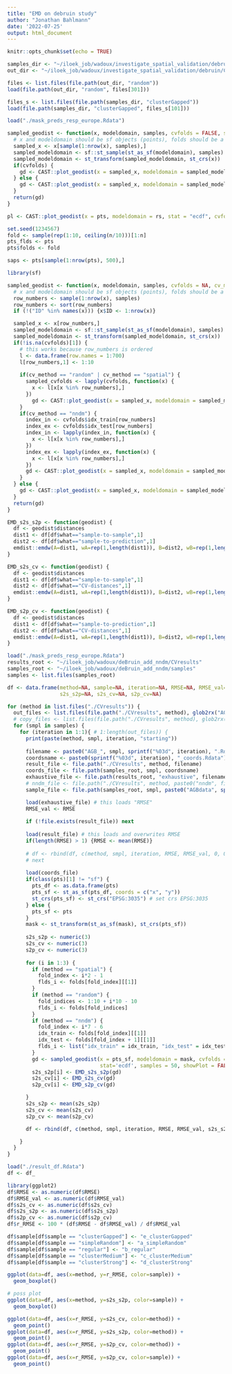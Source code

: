 ```yaml
---
title: "EMD on debruin study"
author: "Jonathan Bahlmann"
date: '2022-07-25'
output: html_document
---
```


```r
knitr::opts_chunk$set(echo = TRUE)
```

```r
samples_dir <- "~/iloek_job/wadoux/investigate_spatial_validation/debruin/samples/"
out_dir <- "~/iloek_job/wadoux/investigate_spatial_validation/debruin/CVresults/"

files <- list.files(file.path(out_dir, "random"))
load(file.path(out_dir, "random", files[301]))

files_s <- list.files(file.path(samples_dir, "clusterGapped"))
load(file.path(samples_dir, "clusterGapped", files_s[101]))

load("./mask_preds_resp_europe.Rdata")

sampled_geodist <- function(x, modeldomain, samples, cvfolds = FALSE, stat = 'ecdf') {
  # x and modeldomain should be sf objects (points), folds should be a column in x
  sampled_x <- x[sample(1:nrow(x), samples),]
  sampled_modeldomain <- sf::st_sample(st_as_sf(modeldomain), samples)
  sampled_modeldomain <- st_transform(sampled_modeldomain, st_crs(x))
  if(cvfolds) {
    gd <- CAST::plot_geodist(x = sampled_x, modeldomain = sampled_modeldomain, cvfolds = sampled_x$folds, stat = stat)
  } else {
    gd <- CAST::plot_geodist(x = sampled_x, modeldomain = sampled_modeldomain, stat = stat)
  }
  return(gd)
}

pl <- CAST::plot_geodist(x = pts, modeldomain = rs, stat = "ecdf", cvfolds = fold)

set.seed(1234567)
fold <- sample(rep(1:10, ceiling(n/10)))[1:n]
pts_flds <- pts
pts$folds <- fold

saps <- pts[sample(1:nrow(pts), 500),]
```

```r
library(sf)

sampled_geodist <- function(x, modeldomain, samples, cvfolds = NA, cv_method=TRUE, stat = 'ecdf', showPlot = TRUE) {
  # x and modeldomain should be sf objects (points), folds should be a vector
  row_numbers <- sample(1:nrow(x), samples)
  row_numbers <- sort(row_numbers)
  if (!("ID" %in% names(x))) {x$ID <- 1:nrow(x)}

  sampled_x <- x[row_numbers,]
  sampled_modeldomain <- sf::st_sample(st_as_sf(modeldomain), samples)
  sampled_modeldomain <- st_transform(sampled_modeldomain, st_crs(x))
  if(!is.na(cvfolds)[1]) {
    # this works because row_numbers is ordered
    l <- data.frame(row.names = 1:700)
    l[row_numbers,1] <- 1:10
    
    if(cv_method == "random" | cv_method == "spatial") {
      sampled_cvfolds <- lapply(cvfolds, function(x) {
        x <- l[x[x %in% row_numbers],]
      })
        gd <- CAST::plot_geodist(x = sampled_x, modeldomain = sampled_modeldomain, cvfolds = sampled_cvfolds, stat = stat, showPlot = showPlot)
    }
    if(cv_method == "nndm") {
      index_in <- cvfolds$idx_train[row_numbers]
      index_ex <- cvfolds$idx_test[row_numbers]
      index_in <- lapply(index_in, function(x) {
        x <- l[x[x %in% row_numbers],]
      })
      index_ex <- lapply(index_ex, function(x) {
        x <- l[x[x %in% row_numbers],]
      })
      gd <- CAST::plot_geodist(x = sampled_x, modeldomain = sampled_modeldomain, cvfolds = index_in, cvtrain = index_ex, stat = stat, showPlot = showPlot)
    }
  } else {
    gd <- CAST::plot_geodist(x = sampled_x, modeldomain = sampled_modeldomain, stat = stat, showPlot = showPlot)
  }
  return(gd)
}

EMD_s2s_s2p <- function(geodist) {
  df <- geodist$distances
  dist1 <- df[df$what=="sample-to-sample",1]
  dist2 <- df[df$what=="sample-to-prediction",1]
  emdist::emdw(A=dist1, wA=rep(1,length(dist1)), B=dist2, wB=rep(1,length(dist2)), dist = "euclidean")
}

EMD_s2s_cv <- function(geodist) {
  df <- geodist$distances
  dist1 <- df[df$what=="sample-to-sample",1]
  dist2 <- df[df$what=="CV-distances",1]
  emdist::emdw(A=dist1, wA=rep(1,length(dist1)), B=dist2, wB=rep(1,length(dist2)), dist = "euclidean")
}

EMD_s2p_cv <- function(geodist) {
  df <- geodist$distances
  dist1 <- df[df$what=="sample-to-prediction",1]
  dist2 <- df[df$what=="CV-distances",1]
  emdist::emdw(A=dist1, wA=rep(1,length(dist1)), B=dist2, wB=rep(1,length(dist2)), dist = "euclidean")
}

load("./mask_preds_resp_europe.Rdata")
results_root <- "~/iloek_job/wadoux/deBruin_add_nndm/CVresults"
samples_root <- "~/iloek_job/wadoux/deBruin_add_nndm/samples"
samples <- list.files(samples_root)

df <- data.frame(method=NA, sample=NA, iteration=NA, RMSE=NA, RMSE_val=NA, 
                 s2s_s2p=NA, s2s_cv=NA, s2p_cv=NA)

for (method in list.files("./CVresults")) {
  out_files <- list.files(file.path("./CVresults", method), glob2rx("AGB_*.Rdata"))
  # copy_files <- list.files(file.path("./CVresults", method), glob2rx("AGBcopyAGB_*.Rdata"))
  for (smpl in samples) {
    for (iteration in 1:1){ # 1:length(out_files)) {
      print(paste(method, smpl, iteration, "starting"))
      
      filename <- paste0("AGB_", smpl, sprintf("%03d", iteration), ".Rdata")
      coordsname <- paste0(sprintf("%03d", iteration), "_coords.Rdata")
      result_file <- file.path("./CVresults", method, filename)
      coords_file <- file.path(samples_root, smpl, coordsname)
      exhaustive_file <- file.path(results_root, "exhaustive", filename)
      # nndm_file <- file.path("./CVresults", method, paste0("nndm", filename))
      sample_file <- file.path(samples_root, smpl, paste0("AGBdata", sprintf("%03d", iteration), ".Rdata"))

      load(exhaustive_file) # this loads "RMSE"
      RMSE_val <- RMSE
      
      if (!file.exists(result_file)) next
        
      load(result_file) # this loads and overwrites RMSE
      if(length(RMSE) > 1) {RMSE <- mean(RMSE)}
      
      # df <- rbind(df, c(method, smpl, iteration, RMSE, RMSE_val, 0, 0, 0))
      # next
      
      load(coords_file)
      if(class(pts)[1] != "sf") {
        pts_df <- as.data.frame(pts)
        pts_sf <- st_as_sf(pts_df, coords = c("x", "y"))
        st_crs(pts_sf) <- st_crs("EPSG:3035") # set crs EPSG:3035
      } else {
        pts_sf <- pts
      }
      mask <- st_transform(st_as_sf(mask), st_crs(pts_sf))
      
      s2s_s2p <- numeric(3)
      s2s_cv <- numeric(3)
      s2p_cv <- numeric(3)
      
      for (i in 1:3) {
        if (method == "spatial") {
          fold_index <- i*2 - 1
          flds_i <- folds[fold_index][[1]]
        }
        if (method == "random") {
          fold_indices <- 1:10 + i*10 - 10
          flds_i <- folds[fold_indices]
        }
        if (method == "nndm") {
          fold_index <- i*7 - 6
          idx_train <- folds[fold_index][[1]]
          idx_test <- folds[fold_index + 1][[1]]
          flds_i <- list("idx_train" = idx_train, "idx_test" = idx_test)
        }
        gd <- sampled_geodist(x = pts_sf, modeldomain = mask, cvfolds = flds_i, 
                              stat='ecdf', samples = 50, showPlot = FALSE, cv_method = method)
        s2s_s2p[i] <- EMD_s2s_s2p(gd)
        s2s_cv[i] <- EMD_s2s_cv(gd)
        s2p_cv[i] <- EMD_s2p_cv(gd)

      }
      s2s_s2p <- mean(s2s_s2p)
      s2s_cv <- mean(s2s_cv)
      s2p_cv <- mean(s2p_cv)

      df <- rbind(df, c(method, smpl, iteration, RMSE, RMSE_val, s2s_s2p, s2s_cv, s2p_cv))

    }
  }
}
```

```r
load("./result_df.Rdata")
df <- df_
```

```r
library(ggplot2)
df$RMSE <- as.numeric(df$RMSE)
df$RMSE_val <- as.numeric(df$RMSE_val)
df$s2s_cv <- as.numeric(df$s2s_cv)
df$s2s_s2p <- as.numeric(df$s2s_s2p)
df$s2p_cv <- as.numeric(df$s2p_cv)
df$r_RMSE <- 100 * (df$RMSE - df$RMSE_val) / df$RMSE_val

df$sample[df$sample == "clusterGapped"] <- "e_clusterGapped"
df$sample[df$sample == "simpleRandom"] <- "a_simpleRandom"
df$sample[df$sample == "regular"] <- "b_regular"
df$sample[df$sample == "clusterMedium"] <- "c_clusterMedium"
df$sample[df$sample == "clusterStrong"] <- "d_clusterStrong"
```

```r
ggplot(data=df, aes(x=method, y=r_RMSE, color=sample)) +
  geom_boxplot()

# poss plot
ggplot(data=df, aes(x=method, y=s2s_s2p, color=sample)) +
  geom_boxplot()

ggplot(data=df, aes(x=r_RMSE, y=s2s_cv, color=method)) +
  geom_point()
ggplot(data=df, aes(x=r_RMSE, y=s2s_s2p, color=method)) +
  geom_point()
ggplot(data=df, aes(x=r_RMSE, y=s2p_cv, color=method)) +
  geom_point()
ggplot(data=df, aes(x=r_RMSE, y=s2p_cv, color=sample)) +
  geom_point()


```